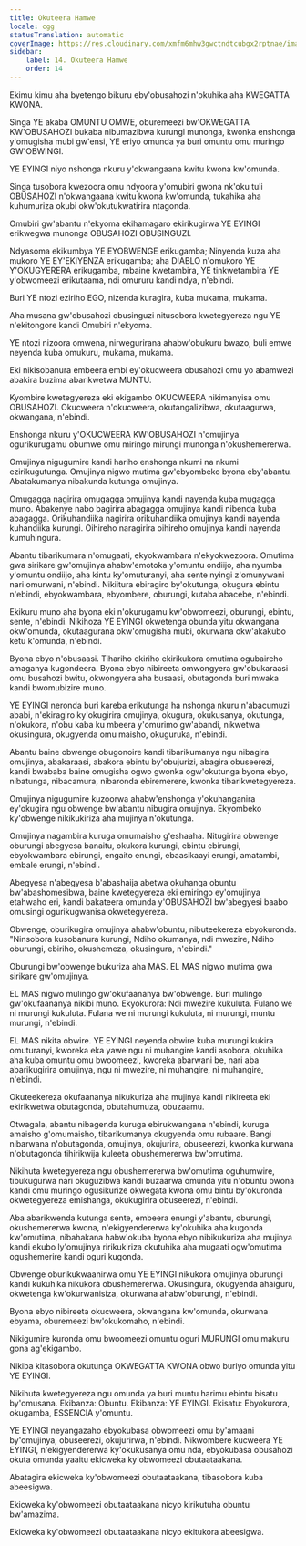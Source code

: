 ```yaml
---
title: Okuteera Hamwe
locale: cgg
statusTranslation: automatic
coverImage: https://res.cloudinary.com/xmfm6mhw3gwctndtcubgx2rptnae/image/upload/v1740337243/small_cover_educacion_fundamental_a051170f1c.webp
sidebar:
    label: 14. Okuteera Hamwe
    order: 14
---
```

Ekimu kimu aha byetengo bikuru eby'obusahozi n'okuhika aha KWEGATTA KWONA.

Singa YE akaba OMUNTU OMWE, oburemeezi bw'OKWEGATTA KW'OBUSAHOZI bukaba nibumazibwa kurungi munonga, kwonka enshonga y'omugisha mubi gw'ensi, YE eriyo omunda ya buri omuntu omu muringo GW'OBWINGI.

YE EYINGI niyo nshonga nkuru y'okwangaana kwitu kwona kw'omunda.

Singa tusobora kwezoora omu ndyoora y'omubiri gwona nk'oku tuli OBUSAHOZI n'okwangaana kwitu kwona kw'omunda, tukahika aha kuhumuriza okubi okw'okutukwatirira ntagonda.

Omubiri gw'abantu n'ekyoma ekihamagaro ekirikugirwa YE EYINGI erikwegwa munonga OBUSAHOZI OBUSINGUZI.

Ndyasoma ekikumbya YE EYOBWENGE erikugamba; Ninyenda kuza aha mukoro YE EY'EKIYENZA erikugamba; aha DIABLO n'omukoro YE Y'OKUGYERERA erikugamba, mbaine kwetambira, YE tinkwetambira YE y'obwomeezi erikutaama, ndi omururu kandi ndya, n'ebindi.

Buri YE ntozi eziriho EGO, nizenda kuragira, kuba mukama, mukama.

Aha musana gw'obusahozi obusinguzi nitusobora kwetegyereza ngu YE n'ekitongore kandi Omubiri n'ekyoma.

YE ntozi nizoora omwena, nirwegurirana ahabw'obukuru bwazo, buli emwe neyenda kuba omukuru, mukama, mukama.

Eki nikisobanura embeera embi ey'okucweera obusahozi omu yo abamwezi abakira buzima abarikwetwa MUNTU.

Kyombire kwetegyereza eki ekigambo OKUCWEERA nikimanyisa omu OBUSAHOZI. Okucweera n'okucweera, okutangalizibwa, okutaagurwa, okwangana, n'ebindi.

Enshonga nkuru y'OKUCWEERA KW'OBUSAHOZI n'omujinya ogurikurugamu obumwe omu miringo mirungi munonga n'okushemererwa.

Omujinya nigugumire kandi hariho enshonga nkumi na nkumi ezirikugutunga. Omujinya nigwo mutima gw'ebyombeko byona eby'abantu. Abatakumanya nibakunda kutunga omujinya.

Omugagga nagirira omugagga omujinya kandi nayenda kuba mugagga muno. Abakenye nabo bagirira abagagga omujinya kandi nibenda kuba abagagga. Orikuhandiika nagirira orikuhandiika omujinya kandi nayenda kuhandiika kurungi. Oihireho naragirira oihireho omujinya kandi nayenda kumuhingura.

Abantu tibarikumara n'omugaati, ekyokwambara n'ekyokwezoora. Omutima gwa sirikare gw'omujinya ahabw'emotoka y'omuntu ondiijo, aha nyumba y'omuntu ondiijo, aha kintu ky'omuturanyi, aha sente nyingi z'omunywani nari omurwani, n'ebindi. Nikiitura ebiragiro by'okutunga, okugura ebintu n'ebindi, ebyokwambara, ebyombere, oburungi, kutaba abacebe, n'ebindi.

Ekikuru muno aha byona eki n'okurugamu kw'obwomeezi, oburungi, ebintu, sente, n'ebindi. Nikihoza YE EYINGI okwetenga obunda yitu okwangana okw'omunda, okutaagurana okw'omugisha mubi, okurwana okw'akakubo ketu k'omunda, n'ebindi.

Byona ebyo n'obusaasi. Tihariho ekiriho ekirikukora omutima ogubaireho amaganya kugondeera. Byona ebyo nibireeta omwongyera gw'obukaraasi omu busahozi bwitu, okwongyera aha busaasi, obutagonda buri mwaka kandi bwomubizire muno.

YE EYINGI neronda buri kareba erikutunga ha nshonga nkuru n'abacumuzi ababi, n'ekiragiro ky'okugirira omujinya, okugura, okukusanya, okutunga, n'okukora, n'obu kaba ku mbeera y'omurimo gw'abandi, nikwetwa okusingura, okugyenda omu maisho, okuguruka, n'ebindi.

Abantu baine obwenge obugonoire kandi tibarikumanya ngu nibagira omujinya, abakaraasi, abakora ebintu by'obujurizi, abagira obuseerezi, kandi bwababa baine omugisha ogwo gwonka ogw'okutunga byona ebyo, nibatunga, nibacamura, nibaronda ebiremerere, kwonka tibarikwetegyereza.

Omujinya nigugumire kuzoorwa ahabw'enshonga y'okuhanganira ey'okugira ngu obwenge bw'abantu nibugira omujinya. Ekyombeko ky'obwenge nikikukiriza aha mujinya n'okutunga.

Omujinya nagambira kuruga omumaisho g'eshaaha. Nitugirira obwenge oburungi abegyesa banaitu, okukora kurungi, ebintu ebirungi, ebyokwambara ebirungi, engaito enungi, ebaasikaayi erungi, amatambi, embale erungi, n'ebindi.

Abegyesa n'abegyesa b'abashaija abetwa okuhanga obuntu bw'abashomesibwa, baine kwetegyereza eki emiringo ey'omujinya etahwaho eri, kandi bakateera omunda y'OBUSAHOZI bw'abegyesi baabo omusingi ogurikugwanisa okwetegyereza.

Obwenge, oburikugira omujinya ahabw'obuntu, nibuteekereza ebyokuronda. "Ninsobora kusobanura kurungi, Ndiho okumanya, ndi mwezire, Ndiho oburungi, ebiriho, okushemeza, okusingura, n'ebindi."

Oburungi bw'obwenge bukuriza aha MAS. EL MAS nigwo mutima gwa sirikare gw'omujinya.

EL MAS nigwo mulingo gw'okufaananya bw'obwenge. Buri mulingo gw'okufaananya nikibi muno. Ekyokurora: Ndi mwezire kukuluta. Fulano we ni murungi kukuluta. Fulana we ni murungi kukuluta, ni murungi, muntu murungi, n'ebindi.

EL MAS nikita obwire. YE EYINGI neyenda obwire kuba murungi kukira omuturanyi, kworeka eka yawe ngu ni muhangire kandi asobora, okuhika aha kuba omuntu omu bwoomeezi, kworeka abarwani be, nari aba abarikugirira omujinya, ngu ni mwezire, ni muhangire, ni muhangire, n'ebindi.

Okuteekereza okufaananya nikukuriza aha mujinya kandi nikireeta eki ekirikwetwa obutagonda, obutahumuza, obuzaamu.

Otwagala, abantu nibagenda kuruga ebirukwangana n'ebindi, kuruga amaisho g'omumaisho, tibarikumanya okugyenda omu rubaare. Bangi nibarwana n'obutagonda, omujinya, okujurira, obuseerezi, kwonka kurwana n'obutagonda tihirikwija kuleeta obushemererwa bw'omutima.

Nikihuta kwetegyereza ngu obushemererwa bw'omutima oguhumwire, tibukugurwa nari okuguzibwa kandi buzaarwa omunda yitu n'obuntu bwona kandi omu muringo ogusikurize okwegata kwona omu bintu by'okuronda okwetegyereza emishanga, okukugirira obuseerezi, n'ebindi.

Aba abarikwenda kutunga sente, embeera enungi y'abantu, oburungi, okushemererwa kwona, n'ekigyendererwa ky'okuhika aha kugonda kw'omutima, nibahakana habw'okuba byona ebyo nibikukuriza aha mujinya kandi ekubo ly'omujinya ririkukiriza okutuhika aha mugaati ogw'omutima ogushemerire kandi oguri kugonda.

Obwenge oburikukwaanirwa omu YE EYINGI nikukora omujinya oburungi kandi kukuhika nikukora obushemererwa. Okusingura, okugyenda ahaiguru, okwetenga kw'okurwanisiza, okurwana ahabw'oburungi, n'ebindi.

Byona ebyo nibireeta okucweera, okwangana kw'omunda, okurwana ebyama, oburemeezi bw'okukomaho, n'ebindi.

Nikigumire kuronda omu bwoomeezi omuntu oguri MURUNGI omu makuru gona ag'ekigambo.

Nikiba kitasobora okutunga OKWEGATTA KWONA obwo buriyo omunda yitu YE EYINGI.

Nikihuta kwetegyereza ngu omunda ya buri muntu harimu ebintu bisatu by'omusana. Ekibanza: Obuntu. Ekibanza: YE EYINGI. Ekisatu: Ebyokurora, okugamba, ESSENCIA y'omuntu.

YE EYINGI neyangazaho ebyokubasa obwomeezi omu by'amaani by'omujinya, obuseerezi, okujurirwa, n'ebindi. Nikwombere kucweera YE EYINGI, n'ekigyendererwa ky'okukusanya omu nda, ebyokubasa obusahozi okuta omunda yaaitu ekicweka ky'obwomeezi obutaataakana.

Abatagira ekicweka ky'obwomeezi obutaataakana, tibasobora kuba abeesigwa.

Ekicweka ky'obwomeezi obutaataakana nicyo kirikutuha obuntu bw'amazima.

Ekicweka ky'obwomeezi obutaataakana nicyo ekitukora abeesigwa.

